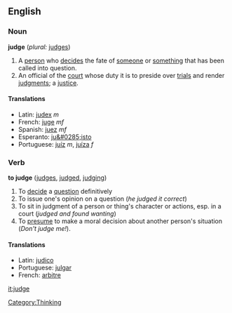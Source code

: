 ==English==

===Noun===
'''judge'''  (''plural:'' [[judges]])
# A [[person]] who [[decide]]s the fate of [[someone]] or [[something]] that has been called into question.
# An official of the [[court]] whose duty it is to preside over [[trial]]s and render [[judgment]]s; a [[justice]].

====Translations====
*Latin: [[judex]] ''m''
*French: [[juge]] ''mf''
*Spanish: [[juez]] ''mf''
*Esperanto: [[ju&#0285;isto]]
*Portuguese: [[juíz]] ''m'', [[juíza]] ''f''

===Verb===
'''to judge'''  ([[judges]], [[judged]], [[judging]])
# To [[decide]] a [[question]] definitively
# To issue one's opinion on a question (''he judged it correct'')
# To sit in judgment of a person or thing's character or actions, esp. in a court (''judged and found wanting'')
# To [[presume]] to make a moral decision about another person's situation (''Don't judge me!'').

====Translations====
*Latin: [[judico]]
*Portuguese: [[julgar]]
*French: [[arbitre]]

[[it:judge]]
[[Category:Thinking]]